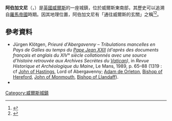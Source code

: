 {{noteTA
| T  = zh-cn:阿伯加文尼; zh-tw:亞伯格芬尼
| 1  = zh-cn:阿伯加文尼; zh-tw:亞伯格芬尼
}} 


{{expand|time=2015-01-11T14:10:02+00:00}}
'''阿伯加文尼'''（{{lang-en|Abergavenny}}，{{lang-cy|Y Fenni}}）是[[英國|英國]][[威爾斯|威爾斯]]的一座城鎮，位於威爾斯東南部，其歷史可以追溯自[[羅馬帝國|羅馬帝國]]時期。因其地理位置，阿伯加文尼有「通往威爾斯的玄關」之稱<ref name="BBC">{{cite web | url=http://www.bbc.co.uk/wales/southeast/sites/abergavenny/pages/article_pip.shtml | title=The Gateway to Wales | author=BBC | accessdate=8 February 2011 | archive-date=2006-01-11 | archive-url=https://web.archive.org/web/20060111111903/http://www.bbc.co.uk/wales/southeast/sites/abergavenny/pages/article_pip.shtml | dead-url=no }}</ref><ref name="Frommers">{{cite web | url=http://www.frommers.com/destinations/abergavenny/2501010001.html | title=Introduction to Abergavenny | author=Frommers | accessdate=8 February 2011 | archive-date=2012-10-16 | archive-url=https://web.archive.org/web/20121016131958/http://www.frommers.com/destinations/abergavenny/2501010001.html | dead-url=no }}</ref>。
== 參考資料 ==
{{reflist}}
* Jürgen Klötgen, ''Prieuré d'Abergavenny – Tribulations mancelles en Pays de Galles au temps du [[Pope_John_XXII|Pape Jean XXII]] (d'après des documents français et anglais du XIV° siècle collationnés avec une source d'histoire retrouvée aux Archives Secrètes du [[Holy_See|Vatican]])'', in ''Revue Historique et Archéologique du Maine'', Le Mans, 1989, p. 65–88 (1319 : cf [[John_Hastings,_2nd_Baron_Hastings|John of Hastings]], Lord of Abergavenny; [[Adam_Orleton|Adam de Orleton]], [[Bishop_of_Hereford|Bishop of Hereford]], [[John_of_Monmouth_(bishop)|John of Monmouth]], [[Bishop_of_Llandaff|Bishop of Llandaff]]).
* {{EB1911|wstitle=Abergavenny}}
{{Authority control}}
[[Category:威爾斯城鎮|Category:威爾斯城鎮]]